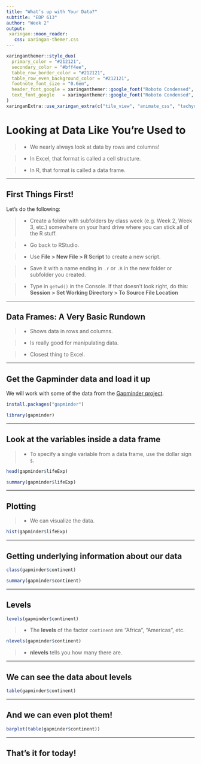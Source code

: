 ```yaml
---
title: "What’s up with Your Data?"
subtitle: "EDP 613"
author: "Week 2"
output: 
 xaringan::moon_reader:
   css: xaringan-themer.css
---
```


```r
xaringanthemer::style_duo(
  primary_color = "#212121",
  secondary_color = "#bff4ee",
  table_row_border_color = "#212121",
  table_row_even_background_color = "#212121",
  footnote_font_size = "0.6em",
  header_font_google = xaringanthemer::google_font("Roboto Condensed", "700"),
  text_font_google   = xaringanthemer::google_font("Roboto Condensed", "400")
)
xaringanExtra::use_xaringan_extra(c("tile_view", "animate_css", "tachyons"))
```

# Looking at Data Like You're Used to
>- We nearly always look at data by rows and columns! 

>- In Excel, that format is called a cell structure.

>- In R, that format is called a data frame.

---

## First Things First!
Let's do the following:

>- Create a folder with subfolders by class week (e.g. Week 2, Week 3, etc.) somewhere on your hard drive where you can stick all of the R stuff. 

>- Go back to RStudio.

>- Use **File > New File > R Script** to create a new script.

>- Save it with a name ending in `.r` or `.R` in the new folder or subfolder you created.

>- Type in `getwd()` in the Console. If that doesn't look right, do this: **Session > Set Working Directory > To Source File Location**

---

## Data Frames: A Very Basic Rundown

>- Shows data in rows and columns.

>- Is really good for manipulating data.

>- Closest thing to Excel.

---

## Get the Gapminder data and load it up

We will work with some of the data from the [Gapminder project](https://www.gapminder.org/).

```r
install.packages("gapminder")
```

```r
library(gapminder)
```

---

## Look at the variables inside a data frame

>- To specify a single variable from a data frame, use the dollar sign `$`.

```r
head(gapminder$lifeExp)
```

```r
summary(gapminder$lifeExp)
```

---

## Plotting

>- We can visualize the data.

```r
hist(gapminder$lifeExp)
```

---

## Getting underlying information about our data

```r
class(gapminder$continent)
```


```r
summary(gapminder$continent)
```

---

## Levels

```r
levels(gapminder$continent)
```

>- The __levels__ of the factor `continent` are "Africa", "Americas", etc.

```r
nlevels(gapminder$continent)
```

>-  __nlevels__ tells you how many there are.

---

## We can see the data about levels

```r
table(gapminder$continent)
```

---

## And we can even plot them!

```r
barplot(table(gapminder$continent))
```

---

## That's it for today!
